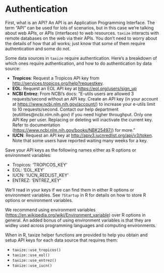 # Authentication {#authentication}

First, what is an API? An API is an Application Programming Interface.
The term "API" can be used for lots of scenarios, but in this case we're
talking about web APIs, or APIs (interfaces) to web resources. `taxize`
interacts with remote databases on the web via their APIs. You don't need
to worry about the details of how that all works; just know that some of them
require authentication and some do not.

Some data sources in `taxize` require authentication. Here's a breakdown of which
ones require authentication, and how to do authentication by data source:

* **Tropicos**: Request a Tropicos API key from <http://services.tropicos.org/help?requestkey>.
* **EOL**: Request an EOL API key at <https://eol.org/users/sign_up>
* **NCBI Entrez**: From NCBI's docs: "E-utils users are allowed 3
requests/second without an API key. Create an API key (in your account at
<https://www.ncbi.nlm.nih.gov/account/>) to increase your e-utils limit to 10
requests/second. Contact our help department (eutilities@ncbi.nlm.nih.gov)
if you need higher throughput. Only one API Key per user. Replacing or
deleting will inactivate the current key. Refer to documentation
(<https://www.ncbi.nlm.nih.gov/books/NBK25497/>) for more."
* **IUCN**: Request an API key at <http://apiv3.iucnredlist.org/api/v3/token>.
Note that some users have reported waiting many weeks for a key.

Save your API keys as the following names either as R options or
environment variables:

* Tropicos: 'TROPICOS_KEY'
* EOL: 'EOL_KEY'
* IUCN: 'IUCN_REDLIST_KEY'
* ENTREZ: 'ENTREZ_KEY'

We'll read in your keys if we can find them in either R options or environment variables.
See `?Startup` in R for details on how to store R options or environment variables.

We recommend using environment variables (<https://en.wikipedia.org/wiki/Environment_variable>)
over R options in general. An added bonus of using environment variables is that
they are widley used across programming languages and computing environments.

When in R, taxize helper functions are provided to help you obtain and setup API keys
for each data source that requires them:

* `taxize::use_tropicos()`
* `taxize::use_eol()`
* `taxize::use_entrez()`
* `taxize::use_iucn()`
